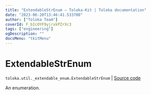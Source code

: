 ```yaml
---
title: "ExtendableStrEnum — Toloka-Kit | Toloka documentation"
date: "2023-06-20T13:46:41.533708"
author: ["Toloka Team"]
coverId: F_bIcOYF9yjrxkPZrXc3
tags: ["engineering"]
ogDescription: ""
docsMenu: "tkitMenu"
---
```


# ExtendableStrEnum

`toloka.util._extendable_enum.ExtendableStrEnum` | [Source code](https://github.com/Toloka/toloka-kit/blob/v1.2.0/src/util/_extendable_enum.py#L67)

An enumeration.
